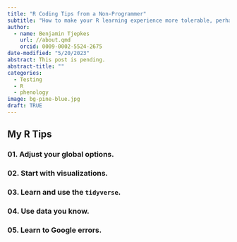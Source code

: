 ```yaml
---
title: "R Coding Tips from a Non-Programmer"
subtitle: "How to make your R learning experience more tolerable, perhaps enjoyable."
author:
  - name: Benjamin Tjepkes  
    url: //about.qmd
    orcid: 0009-0002-5524-2675
date-modified: "5/20/2023"
abstract: This post is pending.
abstract-title: ""
categories:
  - Testing
  - R
  - phenology
image: bg-pine-blue.jpg
draft: TRUE
---
```


## My R Tips

### 01. Adjust your global options.

### 02. Start with visualizations.

### 03. Learn and use the `tidyverse`.

### 04. Use data you know.

### 05. Learn to Google errors.

